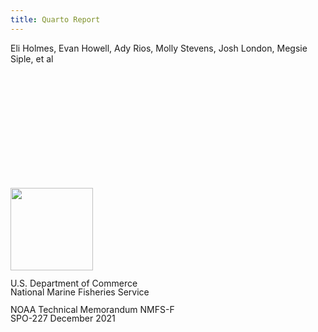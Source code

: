 ```yaml
---
title: Quarto Report
---
```


Eli Holmes, Evan Howell, Ady Rios, Molly Stevens, Josh London, Megsie Siple, et al

\
\
\
\
\
\
\
\
\
\

![](images/doc-logo.png){fig-align="left" width="132"}

::: {style="line-height: 1"}
U.S. Department of Commerce \
National Marine Fisheries Service	\	

NOAA Technical Memorandum NMFS-F \
SPO-227
December 2021
:::
